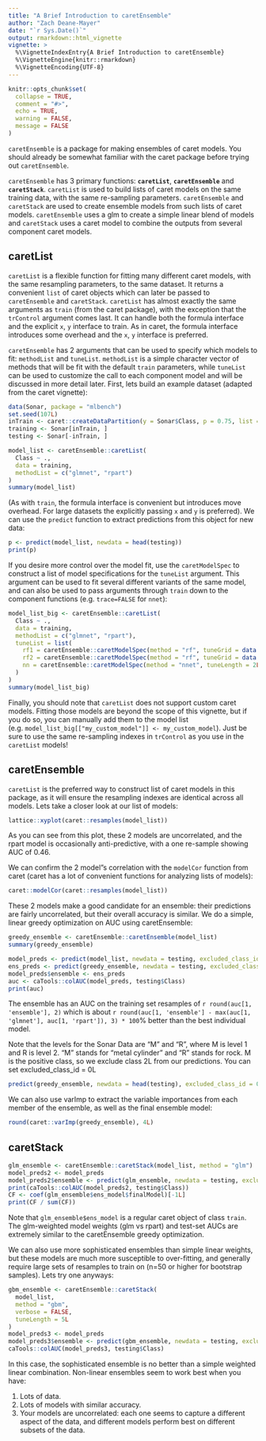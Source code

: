 ```yaml
---
title: "A Brief Introduction to caretEnsemble"
author: "Zach Deane-Mayer"
date: "`r Sys.Date()`"
output: rmarkdown::html_vignette
vignette: >
  %\VignetteIndexEntry{A Brief Introduction to caretEnsemble}
  %\VignetteEngine{knitr::rmarkdown}
  %\VignetteEncoding{UTF-8}
---
```


```r
knitr::opts_chunk$set(
  collapse = TRUE,
  comment = "#>",
  echo = TRUE,
  warning = FALSE,
  message = FALSE
)
```

`caretEnsemble` is a package for making ensembles of caret models. You should already be somewhat familiar with the caret package before trying out `caretEnsemble`.

`caretEnsemble` has 3 primary functions: **`caretList`**, **`caretEnsemble`** and **`caretStack`**. `caretList` is used to build lists of caret models on the same training data, with the same re-sampling parameters. `caretEnsemble` and `caretStack` are used to create ensemble models from such lists of caret models. `caretEnsemble` uses a glm to create a simple linear blend of models and `caretStack` uses a caret model to combine the outputs from several component caret models.

## caretList

`caretList` is a flexible function for fitting many different caret models, with the same resampling parameters, to the same dataset. It returns a convenient `list` of caret objects which can later be passed to `caretEnsemble` and `caretStack`. `caretList` has almost exactly the same arguments as `train` (from the caret package), with the exception that the `trControl` argument comes last. It can handle both the formula interface and the explicit `x`, `y` interface to train. As in caret, the formula interface introduces some overhead and the `x`, `y` interface is preferred.

`caretEnsemble` has 2 arguments that can be used to specify which models to fit: `methodList` and `tuneList`. `methodList` is a simple character vector of methods that will be fit with the default `train` parameters, while `tuneList` can be used to customize the call to each component model and will be discussed in more detail later. First, lets build an example dataset (adapted from the caret vignette):
```r
data(Sonar, package = "mlbench")
set.seed(107L)
inTrain <- caret::createDataPartition(y = Sonar$Class, p = 0.75, list = FALSE)
training <- Sonar[inTrain, ]
testing <- Sonar[-inTrain, ]
```

```r
model_list <- caretEnsemble::caretList(
  Class ~ .,
  data = training,
  methodList = c("glmnet", "rpart")
)
summary(model_list)
```
(As with `train`, the formula interface is convenient but introduces move overhead. For large datasets the explicitly passing `x` and `y` is preferred).
We can use the `predict` function to extract predictions from this object for new data:
```r
p <- predict(model_list, newdata = head(testing))
print(p)
```

If you desire more control over the model fit, use the `caretModelSpec` to construct a list of model specifications for the `tuneList` argument. This argument can be used to fit several different variants of the same model, and can also be used to pass arguments through `train` down to the component functions (e.g. `trace=FALSE` for `nnet`):
```r
model_list_big <- caretEnsemble::caretList(
  Class ~ .,
  data = training,
  methodList = c("glmnet", "rpart"),
  tuneList = list(
    rf1 = caretEnsemble::caretModelSpec(method = "rf", tuneGrid = data.frame(.mtry = 2L)),
    rf2 = caretEnsemble::caretModelSpec(method = "rf", tuneGrid = data.frame(.mtry = 10L), preProcess = "pca"),
    nn = caretEnsemble::caretModelSpec(method = "nnet", tuneLength = 2L, trace = FALSE)
  )
)
summary(model_list_big)
```

Finally, you should note that `caretList` does not support custom caret models. Fitting those models are beyond the scope of this vignette, but if you do so, you can manually add them to the model list (e.g. `model_list_big[["my_custom_model"]] <- my_custom_model`). Just be sure to use the same re-sampling indexes in `trControl` as you use in the `caretList` models!

## caretEnsemble
`caretList` is the preferred way to construct list of caret models in this package, as it will ensure the resampling indexes are identical across all models. Lets take a closer look at our list of models:
```r
lattice::xyplot(caret::resamples(model_list))
```
    
As you can see from this plot, these 2 models are uncorrelated, and the rpart model is occasionally anti-predictive, with a one re-sample showing AUC of 0.46.

We can confirm the 2 model"s correlation with the `modelCor` function from caret (caret has a lot of convenient functions for analyzing lists of models):
```r
caret::modelCor(caret::resamples(model_list))
```

These 2 models make a good candidate for an ensemble: their predictions are fairly uncorrelated, but their overall accuracy is similar. We do a simple, linear greedy optimization on AUC using caretEnsemble:
```r
greedy_ensemble <- caretEnsemble::caretEnsemble(model_list)
summary(greedy_ensemble)
```

```r
model_preds <- predict(model_list, newdata = testing, excluded_class_id = 2L)
ens_preds <- predict(greedy_ensemble, newdata = testing, excluded_class_id = 2L)
model_preds$ensemble <- ens_preds
auc <- caTools::colAUC(model_preds, testing$Class)
print(auc)
```

The ensemble has an AUC on the training set resamples of `r round(auc[1, 'ensemble'], 2)` which is about `r round(auc[1, 'ensemble'] - max(auc[1, 'glmnet'], auc[1, 'rpart']), 3) * 100`% better than the best individual model.

Note that the levels for the Sonar Data are "M" and "R", where M is level 1 and R is level 2. "M" stands for "metal cylinder" and "R" stands for rock. M is the positive class, so we exclude class 2L from our predictions. You can set excluded_class_id = 0L
```r
predict(greedy_ensemble, newdata = head(testing), excluded_class_id = 0L)
```

We can also use varImp to extract the variable importances from each member of the ensemble, as well as the final ensemble model:
```r
round(caret::varImp(greedy_ensemble), 4L)
```

## caretStack
```r
glm_ensemble <- caretEnsemble::caretStack(model_list, method = "glm")
model_preds2 <- model_preds
model_preds2$ensemble <- predict(glm_ensemble, newdata = testing, excluded_class_id = 2L)
print(caTools::colAUC(model_preds2, testing$Class))
CF <- coef(glm_ensemble$ens_model$finalModel)[-1L]
print(CF / sum(CF))
```

Note that `glm_ensemble$ens_model` is a regular caret object of class `train`. The glm-weighted model weights (glm vs rpart) and test-set AUCs are extremely similar to the caretEnsemble greedy optimization.

We can also use more sophisticated ensembles than simple linear weights, but these models are much more susceptible to over-fitting, and generally require large sets of resamples to train on (n=50 or higher for bootstrap samples). Lets try one anyways:
```r
gbm_ensemble <- caretEnsemble::caretStack(
  model_list,
  method = "gbm",
  verbose = FALSE,
  tuneLength = 5L
)
model_preds3 <- model_preds
model_preds3$ensemble <- predict(gbm_ensemble, newdata = testing, excluded_class_id = 2L)
caTools::colAUC(model_preds3, testing$Class)
```

In this case, the sophisticated ensemble is no better than a simple weighted linear combination. Non-linear ensembles seem to work best when you have:

1. Lots of data.
2. Lots of models with similar accuracy.
3. Your models are uncorrelated: each one seems to capture a different aspect of the data, and different models perform best on different subsets of the data.
